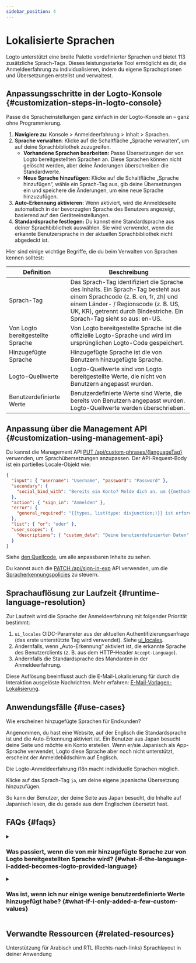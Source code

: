 ```yaml
---
sidebar_position: 4
---
```


# Lokalisierte Sprachen

Logto unterstützt eine breite Palette vordefinierter Sprachen und bietet 113 zusätzliche Sprach-Tags. Dieses leistungsstarke Tool ermöglicht es dir, die Anmeldeerfahrung zu individualisieren, indem du eigene Sprachoptionen und Übersetzungen erstellst und verwaltest.

## Anpassungsschritte in der Logto-Konsole \{#customization-steps-in-logto-console}

Passe die Spracheinstellungen ganz einfach in der Logto-Konsole an – ganz ohne Programmierung.

1. **Navigiere zu**: <CloudLink to="/sign-in-experience/content">Konsole > Anmeldeerfahrung > Inhalt > Sprachen</CloudLink>.
2. **Sprache verwalten**: Klicke auf die Schaltfläche „Sprache verwalten“, um auf deine Sprachbibliothek zuzugreifen.
   - **Vorhandene Sprachen bearbeiten:** Passe Übersetzungen der von Logto bereitgestellten Sprachen an. Diese Sprachen können nicht gelöscht werden, aber deine Änderungen überschreiben die Standardwerte.
   - **Neue Sprache hinzufügen:** Klicke auf die Schaltfläche „Sprache hinzufügen“, wähle ein Sprach-Tag aus, gib deine Übersetzungen ein und speichere die Änderungen, um eine neue Sprache hinzuzufügen.
3. **Auto-Erkennung aktivieren:** Wenn aktiviert, wird die Anmeldeseite automatisch in der bevorzugten Sprache des Benutzers angezeigt, basierend auf den Geräteeinstellungen.
4. **Standardsprache festlegen:** Du kannst eine Standardsprache aus deiner Sprachbibliothek auswählen. Sie wird verwendet, wenn die erkannte Benutzersprache in der aktuellen Sprachbibliothek nicht abgedeckt ist.

Hier sind einige wichtige Begriffe, die du beim Verwalten von Sprachen kennen solltest:

| Definition                        | Beschreibung                                                                                                                                                                                                                              |
| --------------------------------- | ----------------------------------------------------------------------------------------------------------------------------------------------------------------------------------------------------------------------------------------- |
| Sprach-Tag                        | Das Sprach-Tag identifiziert die Sprache des Inhalts. Ein Sprach-Tag besteht aus einem Sprachcode (z. B. en, fr, zh) und einem Länder- / Regionscode (z. B. US, UK, KR), getrennt durch Bindestriche. Ein Sprach-Tag sieht so aus: en-US. |
| Von Logto bereitgestellte Sprache | Von Logto bereitgestellte Sprache ist die offizielle Logto-Sprache und wird im ursprünglichen Logto-Code gespeichert.                                                                                                                     |
| Hinzugefügte Sprache              | Hinzugefügte Sprache ist die von Benutzern hinzugefügte Sprache.                                                                                                                                                                          |
| Logto-Quellwerte                  | Logto-Quellwerte sind von Logto bereitgestellte Werte, die nicht von Benutzern angepasst wurden.                                                                                                                                          |
| Benutzerdefinierte Werte          | Benutzerdefinierte Werte sind Werte, die bereits von Benutzern angepasst wurden. Logto-Quellwerte werden überschrieben.                                                                                                                   |

## Anpassung über die Management API \{#customization-using-management-api}

Du kannst die Management API [PUT /api/custom-phrases/\{languageTag\}](https://openapi.logto.io/operation/operation-replacecustomphrase) verwenden, um Sprachübersetzungen anzupassen. Der API-Request-Body ist ein partielles Locale-Objekt wie:

```json
{
  "input": { "username": "Username", "password": "Password" },
  "secondary": {
    "social_bind_with": "Bereits ein Konto? Melde dich an, um {{methods, list(type: disjunction;)}} mit deiner sozialen Identität zu verknüpfen."
  },
  "action": { "sign_in": "Anmelden" },
  "error": {
    "general_required": "{{types, list(type: disjunction;)}} ist erforderlich"
  },
  "list": { "or": "oder" },
  "user_scopes": {
    "descriptions": { "custom_data": "Deine benutzerdefinierten Daten" }
  }
}
```

Siehe [den Quellcode](https://github.com/logto-io/logto/blob/master/packages/phrases-experience/src/locales/en/index.ts), um alle anpassbaren Inhalte zu sehen.

Du kannst auch die [PATCH /api/sign-in-exp](https://openapi.logto.io/group/endpoint-sign-in-experience) API verwenden, um die [Spracherkennungspolicies](https://openapi.logto.io/operation/operation-getsigninexp#operation-getsigninexp-200-body-application-json-languageinfo) zu steuern.

## Sprachauflösung zur Laufzeit \{#runtime-language-resolution}

Zur Laufzeit wird die Sprache der Anmeldeerfahrung mit folgender Priorität bestimmt:

1. `ui_locales` OIDC-Parameter aus der aktuellen Authentifizierungsanfrage (das erste unterstützte Tag wird verwendet). Siehe [ui_locales](/end-user-flows/authentication-parameters/ui-locales).
2. Andernfalls, wenn „Auto-Erkennung“ aktiviert ist, die erkannte Sprache des Benutzerclients (z. B. aus dem HTTP-Header `Accept-Language`).
3. Andernfalls die Standardsprache des Mandanten in der Anmeldeerfahrung.

Diese Auflösung beeinflusst auch die E-Mail-Lokalisierung für durch die Interaktion ausgelöste Nachrichten. Mehr erfahren: [E-Mail-Vorlagen-Lokalisierung](/connectors/email-connectors/email-templates#email-template-localization).

## Anwendungsfälle \{#use-cases}

Wie erscheinen hinzugefügte Sprachen für Endkunden?

Angenommen, du hast eine Website, auf der Englisch die Standardsprache ist und die Auto-Erkennung aktiviert ist. Ein Benutzer aus Japan besucht deine Seite und möchte ein Konto erstellen. Wenn er/sie Japanisch als App-Sprache verwendet, Logto diese Sprache aber noch nicht unterstützt, erscheint der Anmeldebildschirm auf Englisch.

Die Logto-Anmeldeerfahrung i18n macht individuelle Sprachen möglich.

Klicke auf das Sprach-Tag `ja`, um deine eigene japanische Übersetzung hinzuzufügen.

So kann der Benutzer, der deine Seite aus Japan besucht, die Inhalte auf Japanisch lesen, die du gerade aus dem Englischen übersetzt hast.

## FAQs \{#faqs}

<details>
  <summary>

### Was passiert, wenn die von mir hinzugefügte Sprache zur von Logto bereitgestellten Sprache wird? \{#what-if-the-language-i-added-becomes-logto-provided-language}

</summary>

Neben dem Sprach-Tag auf der linken Seite erscheint ein von Logto bereitgestelltes Tag, und die von dir hinzugefügte Sprache kann nicht mehr entfernt werden. Die geänderten Werte funktionieren weiterhin und ersetzen die ursprünglichen Logto-Werte. Lösche die vom Benutzer bereitgestellten Werte, um die von Logto bereitgestellten Standardwerte zu verwenden.

</details>

<details>
  <summary>

### Was ist, wenn ich nur einige wenige benutzerdefinierte Werte hinzugefügt habe? \{#what-if-i-only-added-a-few-custom-values}

</summary>

Was die Endbenutzer sehen, ist das Ergebnis der Zusammenführung beider Spalten.
Angenommen, du möchtest nur einen Teil der ursprünglichen von Logto bereitgestellten Inhalte anpassen. Der einzige Unterschied zwischen deinem Anmeldebildschirm und dem von Logto bereitgestellten besteht in den von dir bearbeiteten Schlüsseln. Der Rest des Inhalts bleibt unverändert.

</details>

## Verwandte Ressourcen \{#related-resources}

<Url href="https://blog.logto.io/rtl-language-support">
  Unterstützung für Arabisch und RTL (Rechts-nach-links) Sprachlayout in deiner Anwendung
</Url>
